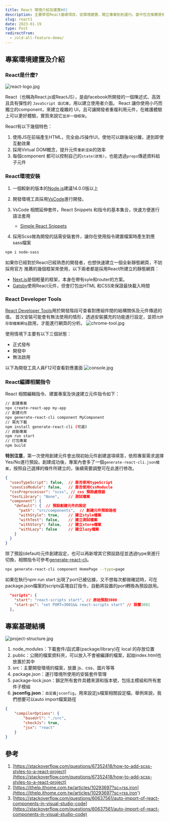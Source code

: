 ```yaml
---
title: React 環境介紹及建置#01
description: 主要學習React基礎項目，從環境建置、開立專案到到運行。當中包含推薦使用的開發環境、工具及專案基礎設定。
slug: react1
date: 2023-01-19
type: Post
redirectFrom:
  - /old-all-feature-demo/
---
```


## 專案環境建置及介紹
### React是什麼?
![react-logo.jpg](/images/react-logo.jpg)

React（也稱為React.js或ReactJS），是由facebook所開發的一個陳述式、高效且具有彈性的 `JavaScript 函式庫`，用以建立使用者介面。
React 讓你使用小巧而獨立的component，來建立複雜的 UI，且可讓開發者重複利用元件，在維護體驗上可以更好體驗，實質來說它`並非一個框架`。

React有以下幾個特色：
1. 使用JS在前端產生HTML，完全由JS操作UI，使他可以跟後端分離，達到即使互動效果
2. 採用Virtual DOM概念，提升元件`重新渲染`的效率
3. 每個component 都可以控制自己的`state(狀態)`，也能透過`props`傳遞資料給子元件



### React環境安裝
1. 一個較新的版本的[Node.js](https://nodejs.org/en/)建議14.0.0版以上

2. 開發環境工具採用[VsCode](https://code.visualstudio.com/)進行開發。

3. VsCode 相關延伸套件，React Snippets 和指令的基本集合，快速方便進行語法套用
     - [Simple React Snippets](https://marketplace.visualstudio.com/items?itemName=burkeholland.simple-react-snippets)

4. 採用Scss做為開發的話需安裝套件，讓你在使用指令建置檔案時產生對應sass檔案
  ```bash
  npm i node-sass
  ```

如果你已經對於React已經熟悉的開發者，也想快速建立一個全新靜態網頁，不妨採用官方
推薦的幾個框架來使用，以下兩者都是採用React所建立的靜態網頁：
  - [Next.js]('https://nextjs.org/')是個輕量的框架，本身在帶有syle和router的方案。
  - [Gatsby]('https://www.gatsbyjs.org/')使用React元件，但會打包出HTML 和CSS來保證最快載入時間

### React Developer Tools
[React Developer Tools](https://chrome.google.com/webstore/detail/react-developer-tools/fmkadmapgofadopljbjfkapdkoienihi?hl=zh-TW)用於開發階段可查看對應組件間的結構關係及元件傳遞的值。
首次安裝可能會有無法使用的情形，透過安裝擴充的功能進行設定，並把`允許存取檔案網址`啟用，才能進行網頁的分析。
![chrome-tool.jpg](/images/chrome-tool.jpg)

使用情境下主要有以下三個狀態：
   - 正式發布
   - 開發中
   - 無法啟用

以下為開發工具人員F12可查看對應畫面
![console.jpg](/images/console.jpg)



### React編譯相關指令
React 相關編輯指令、建置專案及快速建立元件指令如下：
```bash
// 創建專案
npx create-react-app my-app
// 創建元件
npx generate-react-cli component MyComponent
// 需先下載
npm install generate-react-cli (可選)
// 啟動專案
npm run start
// 打包專案
npm build
```
**特別注意**，第一次使用創建元件會出現初始元件創建選項填答，依照專案需求選擇Yes/No進行預設。創建成功後，專案內會多了一個`generate-react-cli.json檔案`，按照自己選擇的條件所建立的，後續需要調整可在此進行修改。
```json:jsconfig.json
{
  "usesTypeScript": false,  // 是否使用typeScript
  "usesCssModule": false,   // 是否使用CssModucle
  "cssPreprocessor": "scss", // css 預設處理器
  "testLibrary": "None",    // 測試檔案
  "component": {
    "default": {  // 預設創建元件的設定
      "path": "src/components",  // 創建元件預設路徑
      "withStyle": true,    // 建立style檔案
      "withTest": false,    // 建立測試檔案
      "withStory": false,   // 建立store檔案
      "withLazy": false     // 建立lazy檔案
    }
  }
}
```
除了預設(default)元件創建設定，也可以再新增其它預設路徑並透過type來進行切換，相關指令可參考[generate-react-cli](https://www.npmjs.com/package/generate-react-cli)。
```bash
npx generate-react-cli component HomePage --type=page
```
如果在執行npm run start 出現了port已被佔據，又不想每次都做確認時，可在package.json檔案的scripts區塊自訂指令，自動將設置的port轉換為預設啟用。
```json:package.json
  "scripts": {
    "start": "react-scripts start", // 原始預設3000
    "start-pc": "set PORT=3001&& react-scripts start" // 設置3001
  },
```



## 專案基礎結構

![project-structure.jpg](/images/project-structure.jpg)

1. node_modules：下載套件/函式庫(package/library)在 local 的存放位置
2. public：公開的檔案資料夾，可以放入不會被編譯的檔案，起始index.html也放置於其中
3. src：主要開發環境的檔案，放置 js、css、圖片等等
4. package.json：運行環境所使用的安裝套件管理
5. package-lock.json：鎖定所有套件具體來源和版本號，包括主模組和所有套件子模組
6. **jsconfig.json**：`自定義jsconfig`，用來設定js檔案相關設定檔。舉例來說，我們想要可以auto import檔案路徑

```json:generate-react-cli.json
{
    "compilerOptions": {
        "baseUrl": "./src",
        "checkJs": true,
        "jsx": "react"
    }
}
```

## 參考
1. [https://stackoverflow.com/questions/67352418/how-to-add-scss-styles-to-a-react-project](https://stackoverflow.com/questions/67352418/how-to-add-scss-styles-to-a-react-project)
2. [https://ithelp.ithome.com.tw/articles/10293697?sc=rss.iron](https://ithelp.ithome.com.tw/articles/10293697?sc=rss.iron')
3. [https://stackoverflow.com/questions/60637561/auto-import-of-react-components-in-visual-studio-code](https://stackoverflow.com/questions/60637561/auto-import-of-react-components-in-visual-studio-code)